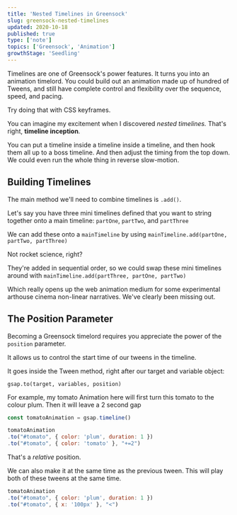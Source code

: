 ```yaml
---
title: 'Nested Timelines in Greensock'
slug: greensock-nested-timelines
updated: 2020-10-18
published: true
type: ['note']
topics: ['Greensock', 'Animation']
growthStage: 'Seedling'
---
```


<IntroParagraph>

Timelines are one of Greensock's power features. It turns you into an animation timelord. You could build out an animation made up of hundred of Tweens, and still have complete control and flexibility over the sequence, speed, and pacing.

Try doing that with CSS keyframes.

</IntroParagraph>

You can imagine my excitement when I discovered *nested timelines.* That's right, **timeline inception**.

You can put a timeline inside a timeline inside a timeline, and then hook them all up to a boss timeline. And then adjust the timing from the top down. We could even run the whole thing in reverse slow-motion.

## Building Timelines

The main method we'll need to combine timelines is `.add()`.

Let's say you have three mini timelines defined that you want to string together onto a main timeline:
`partOne`, `partTwo`, and `partThree`

We can add these onto a `mainTimeline` by using
`mainTimeline.add(partOne, partTwo, partThree)`

Not rocket science, right?  

They're added in sequential order, so we could swap these mini timelines around with `mainTimeline.add(partThree, partOne, partTwo)`

Which really opens up the web animation medium for some experimental arthouse cinema non-linear narratives. We've clearly been missing out.

## The Position Parameter

Becoming a Greensock timelord requires you appreciate the power of the `position` parameter.

It allows us to control the start time of our tweens in the timeline.

It goes inside the Tween method, right after our target and variable object:

`gsap.to(target, variables, position)`

For example, my tomato Animation here will first turn this tomato to the colour plum. Then it will leave a 2 second gap

```js
const tomatoAnimation = gsap.timeline()

tomatoAnimation
.to("#tomato", { color: 'plum', duration: 1 })
.to("#tomato", { color: 'tomato' }, "+=2")
```

That's a _relative_ position.

We can also make it at the same time as the previous tween. This will play both of these tweens at the same time.

```js
tomatoAnimation
.to("#tomato", { color: 'plum', duration: 1 })
.to("#tomato", { x: '100px' }, "<")
```
